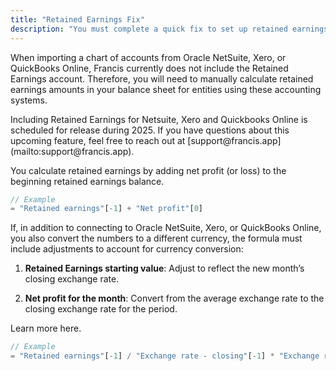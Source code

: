 ```yaml
---
title: "Retained Earnings Fix"
description: "You must complete a quick fix to set up retained earnings for Netsuite, Xero and QBO."
---
```


When importing a chart of accounts from Oracle NetSuite, Xero, or QuickBooks Online, Francis currently does not include the Retained Earnings account. Therefore, you will need to manually calculate retained earnings amounts in your balance sheet for entities using these accounting systems.

<Info>
  Including Retained Earnings for Netsuite, Xero and Quickbooks Online is scheduled for release during 2025. If you have questions about this upcoming feature, feel free to reach out at [support@francis.app](mailto:support@francis.app).
</Info>

You calculate retained earnings by adding net profit (or loss) to the beginning retained earnings balance.

```typescript
// Example
= "Retained earnings"[-1] + "Net profit"[0]
```

If, in addition to connecting to Oracle NetSuite, Xero, or QuickBooks Online, you also convert the numbers to a different currency, the formula must include adjustments to account for currency conversion:

1. **Retained Earnings starting value**: Adjust to reflect the new month’s closing exchange rate.

2. **Net profit for the month**: Convert from the average exchange rate to the closing exchange rate for the period.

Learn more here.

```typescript
// Example
= "Retained earnings"[-1] / "Exchange rate - closing"[-1] * "Exchange rate - closing"[0] + "Net profit"[0] / "Exchange rate - avg"[0] * "Exchange rate - closing"[0]
```